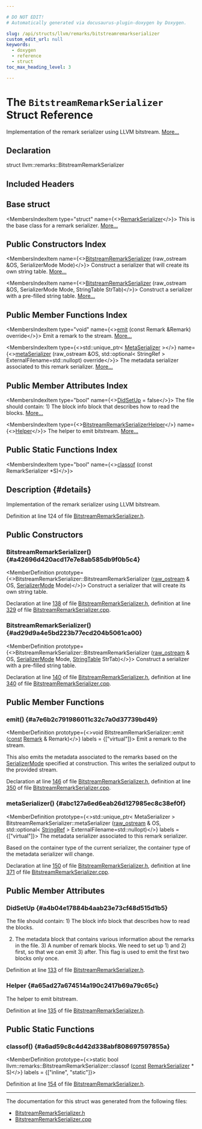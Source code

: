 ```yaml
---

# DO NOT EDIT!
# Automatically generated via docusaurus-plugin-doxygen by Doxygen.

slug: /api/structs/llvm/remarks/bitstreamremarkserializer
custom_edit_url: null
keywords:
  - doxygen
  - reference
  - struct
toc_max_heading_level: 3

---
```





# The `BitstreamRemarkSerializer` Struct Reference

<DoxygenPage pluginConfig={pluginConfig}>

Implementation of the remark serializer using LLVM bitstream. <a href="#details">More...</a>

## Declaration

<CodeBlock>struct llvm::remarks::BitstreamRemarkSerializer</CodeBlock>

## Included Headers

<IncludesList>
<IncludesListItem
  filePath="llvm/Remarks/BitstreamRemarkSerializer.h"
  permalink="/docs/api/files/include/include/llvm/include/llvm/remarks/bitstreamremarkserializer-h"
  isLocal="true" />
</IncludesList>

## Base struct

<MembersIndex>

<MembersIndexItem
  type="struct"
  name={<><a href="/docs/api/structs/llvm/remarks/remarkserializer">RemarkSerializer</a></>}>
This is the base class for a remark serializer. <a href="/docs/api/structs/llvm/remarks/remarkserializer/#details">More...</a>
</MembersIndexItem>

</MembersIndex>

## Public Constructors Index

<MembersIndex>

<MembersIndexItem
  name={<><a href="#a42696d420acd17e7e8ab585db9f0b5c4">BitstreamRemarkSerializer</a> (raw&#95;ostream &amp;OS, SerializerMode Mode)</>}>
Construct a serializer that will create its own string table. <a href="#a42696d420acd17e7e8ab585db9f0b5c4">More...</a>
</MembersIndexItem>

<MembersIndexItem
  name={<><a href="#ad29d9a4e5bd223b77ecd204b5061ca00">BitstreamRemarkSerializer</a> (raw&#95;ostream &amp;OS, SerializerMode Mode, StringTable StrTab)</>}>
Construct a serializer with a pre-filled string table. <a href="#ad29d9a4e5bd223b77ecd204b5061ca00">More...</a>
</MembersIndexItem>

</MembersIndex>

## Public Member Functions Index

<MembersIndex>

<MembersIndexItem
  type="void"
  name={<><a href="#a7e6b2c791986011c32c7a0d37739bd49">emit</a> (const Remark &amp;Remark) override</>}>
Emit a remark to the stream. <a href="#a7e6b2c791986011c32c7a0d37739bd49">More...</a>
</MembersIndexItem>

<MembersIndexItem
  type={<>std::unique&#95;ptr&lt; <a href="/docs/api/structs/llvm/remarks/metaserializer">MetaSerializer</a> &gt;</>}
  name={<><a href="#abc127a6ed6eab26d127985ec8c38ef0f">metaSerializer</a> (raw&#95;ostream &amp;OS, std::optional&lt; StringRef &gt; ExternalFilename=std::nullopt) override</>}>
The metadata serializer associated to this remark serializer. <a href="#abc127a6ed6eab26d127985ec8c38ef0f">More...</a>
</MembersIndexItem>

</MembersIndex>

## Public Member Attributes Index

<MembersIndex>

<MembersIndexItem
  type="bool"
  name={<><a href="#a4b04e17884b4aab23e73cf48d515d1b5">DidSetUp</a> = false</>}>
The file should contain: 1) The block info block that describes how to read the blocks. <a href="#a4b04e17884b4aab23e73cf48d515d1b5">More...</a>
</MembersIndexItem>

<MembersIndexItem
  type={<><a href="/docs/api/structs/llvm/remarks/bitstreamremarkserializerhelper">BitstreamRemarkSerializerHelper</a></>}
  name={<><a href="#a65ad27a674514a190c2417b69a79c65c">Helper</a></>}>
The helper to emit bitstream. <a href="#a65ad27a674514a190c2417b69a79c65c">More...</a>
</MembersIndexItem>

</MembersIndex>

## Public Static Functions Index

<MembersIndex>

<MembersIndexItem
  type="bool"
  name={<><a href="#a6ad59c8c4d42d338abf808697597855a">classof</a> (const RemarkSerializer &#42;S)</>}>
</MembersIndexItem>

</MembersIndex>

## Description {#details}

Implementation of the remark serializer using LLVM bitstream.

Definition at line 124 of file <a href="/docs/api/files/include/include/llvm/include/llvm/remarks/bitstreamremarkserializer-h">BitstreamRemarkSerializer.h</a>.

<SectionDefinition>

## Public Constructors

### BitstreamRemarkSerializer() {#a42696d420acd17e7e8ab585db9f0b5c4}

<MemberDefinition
  prototype={<>BitstreamRemarkSerializer::BitstreamRemarkSerializer (<a href="/docs/api/classes/llvm/raw-ostream">raw&#95;ostream</a> &amp; OS, <a href="/docs/api/namespaces/llvm/remarks/#ae5b0a3a7cf356fc6c7602b8279061a66">SerializerMode</a> Mode)</>}>
Construct a serializer that will create its own string table.

Declaration at line <a href="/docs/api/files/include/include/llvm/include/llvm/remarks/bitstreamremarkserializer-h/#l00138">138</a> of file <a href="/docs/api/files/include/include/llvm/include/llvm/remarks/bitstreamremarkserializer-h">BitstreamRemarkSerializer.h</a>, definition at line <a href="/docs/api/files/lib/lib/remarks/bitstreamremarkserializer-cpp/#l00329">329</a> of file <a href="/docs/api/files/lib/lib/remarks/bitstreamremarkserializer-cpp">BitstreamRemarkSerializer.cpp</a>.
</MemberDefinition>

### BitstreamRemarkSerializer() {#ad29d9a4e5bd223b77ecd204b5061ca00}

<MemberDefinition
  prototype={<>BitstreamRemarkSerializer::BitstreamRemarkSerializer (<a href="/docs/api/classes/llvm/raw-ostream">raw&#95;ostream</a> &amp; OS, <a href="/docs/api/namespaces/llvm/remarks/#ae5b0a3a7cf356fc6c7602b8279061a66">SerializerMode</a> Mode, <a href="/docs/api/structs/llvm/remarks/stringtable">StringTable</a> StrTab)</>}>
Construct a serializer with a pre-filled string table.

Declaration at line <a href="/docs/api/files/include/include/llvm/include/llvm/remarks/bitstreamremarkserializer-h/#l00140">140</a> of file <a href="/docs/api/files/include/include/llvm/include/llvm/remarks/bitstreamremarkserializer-h">BitstreamRemarkSerializer.h</a>, definition at line <a href="/docs/api/files/lib/lib/remarks/bitstreamremarkserializer-cpp/#l00340">340</a> of file <a href="/docs/api/files/lib/lib/remarks/bitstreamremarkserializer-cpp">BitstreamRemarkSerializer.cpp</a>.
</MemberDefinition>

</SectionDefinition>

<SectionDefinition>

## Public Member Functions

### emit() {#a7e6b2c791986011c32c7a0d37739bd49}

<MemberDefinition
  prototype={<>void BitstreamRemarkSerializer::emit (<a href="/docs/api/files/lib/lib/target/lib/target/aarch64/aarch64promoteconstant-cpp/#a90f8350fecae261c25be85d38b451bff">const</a> <a href="/docs/api/structs/llvm/remarks/remark">Remark</a> &amp; Remark)</>}
  labels = {["virtual"]}>
Emit a remark to the stream.

This also emits the metadata associated to the remarks based on the <a href="/docs/api/namespaces/llvm/remarks/#ae5b0a3a7cf356fc6c7602b8279061a66">SerializerMode</a> specified at construction. This writes the serialized output to the provided stream.

Declaration at line <a href="/docs/api/files/include/include/llvm/include/llvm/remarks/bitstreamremarkserializer-h/#l00146">146</a> of file <a href="/docs/api/files/include/include/llvm/include/llvm/remarks/bitstreamremarkserializer-h">BitstreamRemarkSerializer.h</a>, definition at line <a href="/docs/api/files/lib/lib/remarks/bitstreamremarkserializer-cpp/#l00350">350</a> of file <a href="/docs/api/files/lib/lib/remarks/bitstreamremarkserializer-cpp">BitstreamRemarkSerializer.cpp</a>.
</MemberDefinition>

### metaSerializer() {#abc127a6ed6eab26d127985ec8c38ef0f}

<MemberDefinition
  prototype={<>std::unique&#95;ptr&lt; MetaSerializer &gt; BitstreamRemarkSerializer::metaSerializer (<a href="/docs/api/classes/llvm/raw-ostream">raw&#95;ostream</a> &amp; OS, std::optional&lt; <a href="/docs/api/classes/llvm/stringref">StringRef</a> &gt; ExternalFilename=std::nullopt)</>}
  labels = {["virtual"]}>
The metadata serializer associated to this remark serializer.

Based on the container type of the current serializer, the container type of the metadata serializer will change.

Declaration at line <a href="/docs/api/files/include/include/llvm/include/llvm/remarks/bitstreamremarkserializer-h/#l00150">150</a> of file <a href="/docs/api/files/include/include/llvm/include/llvm/remarks/bitstreamremarkserializer-h">BitstreamRemarkSerializer.h</a>, definition at line <a href="/docs/api/files/lib/lib/remarks/bitstreamremarkserializer-cpp/#l00371">371</a> of file <a href="/docs/api/files/lib/lib/remarks/bitstreamremarkserializer-cpp">BitstreamRemarkSerializer.cpp</a>.
</MemberDefinition>

</SectionDefinition>

<SectionDefinition>

## Public Member Attributes

### DidSetUp {#a4b04e17884b4aab23e73cf48d515d1b5}

<MemberDefinition
  prototype="bool llvm::remarks::BitstreamRemarkSerializer::DidSetUp = false">
The file should contain: 1) The block info block that describes how to read the blocks.

2) The metadata block that contains various information about the remarks in the file. 3) A number of remark blocks. We need to set up 1) and 2) first, so that we can emit 3) after. This flag is used to emit the first two blocks only once.

Definition at line <a href="/docs/api/files/include/include/llvm/include/llvm/remarks/bitstreamremarkserializer-h/#l00133">133</a> of file <a href="/docs/api/files/include/include/llvm/include/llvm/remarks/bitstreamremarkserializer-h">BitstreamRemarkSerializer.h</a>.
</MemberDefinition>

### Helper {#a65ad27a674514a190c2417b69a79c65c}

<MemberDefinition
  prototype="BitstreamRemarkSerializerHelper llvm::remarks::BitstreamRemarkSerializer::Helper">
The helper to emit bitstream.

Definition at line <a href="/docs/api/files/include/include/llvm/include/llvm/remarks/bitstreamremarkserializer-h/#l00135">135</a> of file <a href="/docs/api/files/include/include/llvm/include/llvm/remarks/bitstreamremarkserializer-h">BitstreamRemarkSerializer.h</a>.
</MemberDefinition>

</SectionDefinition>

<SectionDefinition>

## Public Static Functions

### classof() {#a6ad59c8c4d42d338abf808697597855a}

<MemberDefinition
  prototype={<>static bool llvm::remarks::BitstreamRemarkSerializer::classof (<a href="/docs/api/files/lib/lib/target/lib/target/aarch64/aarch64promoteconstant-cpp/#a90f8350fecae261c25be85d38b451bff">const</a> <a href="/docs/api/structs/llvm/remarks/remarkserializer">RemarkSerializer</a> &#42; S)</>}
  labels = {["inline", "static"]}>

Definition at line <a href="/docs/api/files/include/include/llvm/include/llvm/remarks/bitstreamremarkserializer-h/#l00154">154</a> of file <a href="/docs/api/files/include/include/llvm/include/llvm/remarks/bitstreamremarkserializer-h">BitstreamRemarkSerializer.h</a>.
</MemberDefinition>

</SectionDefinition>

<hr/>

The documentation for this struct was generated from the following files:

<ul>
<li><a href="/docs/api/files/include/include/llvm/include/llvm/remarks/bitstreamremarkserializer-h">BitstreamRemarkSerializer.h</a></li>
<li><a href="/docs/api/files/lib/lib/remarks/bitstreamremarkserializer-cpp">BitstreamRemarkSerializer.cpp</a></li>
</ul>

</DoxygenPage>
